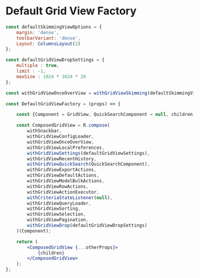 
<Meta title="Templates/Components/GridView" />

# Default Grid View Factory

```jsx
const defaultSkimmingViewOptions = {
	margin: 'dense',
	toolbarVariant: 'dense',
	Layout: ColumnsLayout(2)
};

const defaultGridViewDropSettings = {
	multiple : true,
	limit : -1,
	maxSize : 1024 * 1024 * 20
};

const withGridViewOnceOverView = withGridViewSkimming(defaultSkimmingViewOptions);

const DefaultGridViewFactory = (props) => {

	const {Component = GridView, QuickSearchComponent = null, children, ...otherProps} = props;

	const ComposedGridView = R.compose(
		withSnackbar,
		withGridViewConfigLoader,
		withGridViewOnceOverView,
		withGridViewLocalPreferences,
		withGridViewSettings(defaultGridViewSettings),
		withGridViewRecentHistory,
		withGridViewQuickSearch(QuickSearchComponent),
		withGridViewExportActions,
		withGridViewDefaultActions,
		withGridViewModelBulkActions,
		withGridViewRowActions,
		withGridViewActionExecutor,
		withCriteriaStateListener(null),
		withGridViewQueryLoader,
		withGridViewSorting,
		withGridViewSelection,
		withGridViewPagination,
		withGridViewDrop(defaultGridViewDropSettings)
	)(Component);

	return (
		<ComposedGridView {...otherProps}>
			{children}
		</ComposedGridView>
	);
};
```